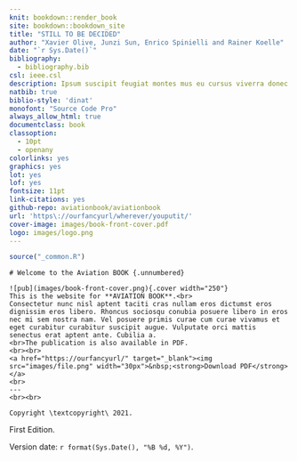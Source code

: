 ```yaml
--- 
knit: bookdown::render_book
site: bookdown::bookdown_site
title: "STILL TO BE DECIDED"
author: "Xavier Olive, Junzi Sun, Enrico Spinielli and Rainer Koelle"
date: "`r Sys.Date()`"
bibliography:
  - bibliography.bib
csl: ieee.csl
description: Ipsum suscipit feugiat montes mus eu cursus viverra donec integer eu pellentesque? Orci platea pellentesque scelerisque bibendum nulla duis eget blandit?
natbib: true
biblio-style: 'dinat'
monofont: "Source Code Pro"
always_allow_html: true
documentclass: book
classoption: 
  - 10pt
  - openany
colorlinks: yes
graphics: yes
lot: yes
lof: yes
fontsize: 11pt
link-citations: yes
github-repo: aviationbook/aviationbook
url: 'https\://ourfancyurl/wherever/youputit/'
cover-image: images/book-front-cover.pdf
logo: images/logo.png
---
```


```r
source("_common.R")
```


::: {.welcome}
```asis
# Welcome to the Aviation BOOK {.unnumbered}
```

\chapter*{}

\vfill

```asis
![pub](images/book-front-cover.png){.cover width="250"}
This is the website for **AVIATION BOOK**.<br>
Consectetur nunc nisl aptent taciti cras nullam eros dictumst eros dignissim eros libero. Rhoncus sociosqu conubia posuere libero in eros nec mi sem nostra nam. Vel posuere primis curae cum curae vivamus et eget curabitur curabitur suscipit augue. Vulputate orci mattis senectus erat aptent ante. Cubilia a.
<br>The publication is also available in PDF.
<br><br>
<a href="https://ourfancyurl/" target="_blank"><img src="images/file.png" width="30px">&nbsp;<strong>Download PDF</strong></a>
<br>
---
<br><br>
```


```asis
Copyright \textcopyright\ 2021.
```

First Edition.

Version date: `r format(Sys.Date(), "%B %d, %Y")`.

:::
